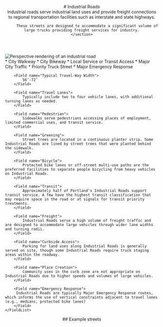 

<header class="prose">
    # Industrial Roads
    <section class="text-xl text-fog-900">
         Industrial roads serve industrial land uses and provide freight connections to regional transportation facilities such as interstate and state highways.

         These streets are designed to accommodate a significant volume of large trucks providing freight services for industry.
    </section>

</header>
<Image
    src={`${publicPath}img/street-type/Industrial_Perspective.webp`}
    class="my-4"
    alt="Perspective rendering of an industrial road"
    title="Perspective rendering of an industrial road"
/>
<section class="mt-8 prose">
    <FieldList class="gap-4">
        <Field name="Typical Street Classification">
            * City Walkway 
            * City Bikeway 
            * Local Service or Transit Access 
            * Major City Traffic 
            * Priority Truck Street 
            * Major Emergency Response
        </Field>

        <Field name="Typical Travel-Way Width">
            56’-72’
        </Field>

        <Field name="Travel Lanes">
            Typically include two to four vehicle lanes, with additional turning lanes as needed.
        </Field>

        <Field name="Pedestrian">
            Sidewalks serve pedestrians accessing places of employment, limited commercial uses, and transit service.
        </Field>

        <Field name="Greening">
            Street trees are located in a continuous planter strip. Some Industrial Roads are lined by street trees that were planted behind the sidewalk.
        </Field>

        <Field name="Bicycle">
            Protected bike lanes or off-street multi-use paths are the preferred facilities to separate people bicycling from heavy vehicles on Industrial Roads.
        </Field>

        <Field name="Transit">
            Approximately half of Portland’s Industrial Roads support transit service. A few have the highest transit classification that may require space in the road or at signals for transit priority treatments.
        </Field>

        <Field name="Freight">
            Industrial Roads serve a high volume of freight traffic and are designed to accommodate large vehicles through wider lane widths and turning radii.
        </Field>

        <Field name="Curbside Access">
            Parking for land uses along Industrial Roads is generally served on site, though some Industrial Roads require truck staging areas within the roadway.
        </Field>

        <Field name="Place Creation">
            Community uses in the curb zone are not appropriate on Industrial Roads due to higher speeds and volumes of large vehicles.
        </Field>

        <Field name="Emergency Response">
         Industrial Roads are typically Major Emergency Response routes, which informs the use of vertical constraints adjacent to travel lanes (e.g., medians, protected bike lanes)
        </Field>
    </FieldList>

</section>
<section>
    <header class="prose mb-4">
        ## Example streets
    </header>
    <Map type="ir"></Map>
</section>
